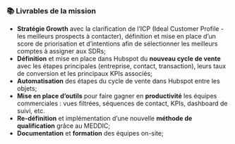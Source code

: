 ### 📚 Livrables de la mission

- **Stratégie Growth** avec la clarification de l’ICP (Ideal Customer Profile - les meilleurs
  prospects à contacter), définition et mise en place d’un score de priorisation et d’intentions
  afin de sélectionner les meilleurs comptes à assigner aux SDRs;
- **Définition** et mise en place dans Hubspot du **nouveau cycle de vente** avec les étapes
  principales (entreprise, contact, transaction), leurs taux de conversion et les principaux KPIs
  associés;
- **Automatisation** des étapes du cycle de vente dans Hubspot entre les objets;
- **Mise en place d’outils** pour faire gagner en **productivité** les équipes commerciales : vues
  filtrées, séquences de contact, KPIs, dashboard de suivi, etc.
- **Re-définition** et implémentation d’une nouvelle **méthode de qualification** grâce au MEDDIC;
- **Documentation** et **formation** des équipes on-site;
